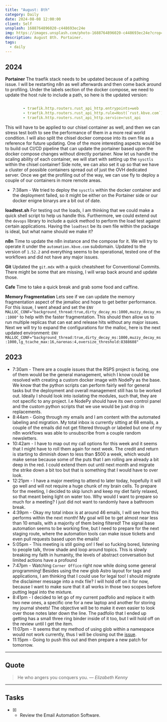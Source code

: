 ```yaml
---
title: "August: 8th"
category: Daily
date: 2024-08-08 12:00:00
client: Self
unsplash: 1688764896020-c448693ec24e
img: https://images.unsplash.com/photo-1688764896020-c448693ec24e?crop=entropy&cs=srgb&fm=jpg&ixid=MnwzNjM5Nzd8MHwxfHJhbmRvbXx8fHx8fHx8fDE2ODE3NDg2ODY&ixlib=rb-4.0.3&q=85
description: August 8th. Portainer.
tags:
  - daily
---
```


## 2024

**Portainer**
The traefik stack needs to be updated because of a pathing issue.
I will be restarting n8n as well afterwards and then come back around to profiling.
Under the labels section of the docker compose, we need to update the host rule to include a path, so here is the updated version:

```yaml 

        - traefik.http.routers.rust_api_http.entrypoints=web
        - traefik.http.routers.rust_api_http.rule=Host(`rust.kbve.com`) && PathPrefix(`/`)
        - traefik.http.routers.rust_api_http.service=rust_api

```

This will have to be applied to our chisel container as well, and then we can stress test both to see the performance of them in a more real world condition.
I will also split the chisel docker compose into its own file as a reference for future updating.
One of the more interesting aspects would be to build out CI/CD pipeline that can update the portainer based upon the docker compose changes without directly portainer.
Now let us handle the scaling ability of each container, we will start with setting up the `sysctls` within the chisel container!
Side note, we can also set it up so that we have a cluster of possible containers spread out of just the OVH dedicated server.
Once we get the profiling out of the way, we can use fly to deploy a couple of our containers in more remote areas.

- 7:38am - We tried to deploy the `sysctls` within the docker container and the deployment failed, so it might be either on the Portainer side or our docker enigne binarys are a bit out of date.

**loadtest.sh**
For testing out the loads, I am thinking that we could make a quick shell script to help us handle this.
Furthermore, we could extend out the `devops` library to include a quick method to perform the load test against certain applications.
Having the `loadtest` be its own file within the package is ideal, but what name should we make it?

**n8n**
Time to update the n8n instance and the compose for it.
We will try to operate it under the `automation.kbve.com` subdomain.
Updated to the version of `1.52.2` and everything seems to be operational, tested one of the workflows and did not have any major issues.

**Git**
Updated the `git.mdx` with a quick cheatsheet for Conventional Commits.
There might be some that are missing, I will wrap back around and update those.

**Cafe**
Time to take a quick break and grab some food and caffine.

**Memory Fragmentation**
Lets see if we can update the memory fragmentation aspect of the jemalloc and hope to get better performance.
For this issue, I went ahead and set the `ENV MALLOC_CONF="background_thread:true,dirty_decay_ms:1000,muzzy_decay_ms:1000"` to help with the faster fragmentation.
This should then allow us to run multiple replicas that can eat and release hits without any major issues.
Next we will try to expand the configurations for the malloc, here is the next updated environment: `ENV MALLOC_CONF="background_thread:true,dirty_decay_ms:1000,muzzy_decay_ms:1000,lg_tcache_max:16,narenas:4,oversize_threshold:8388608"`


<Adsense />

## 2023

- 7:30am - There are a couple issues that the RSPS project is facing, one of them would be the general management, which I know could be resolved with creating a custom docker image with NodePy as the base. We know that the python scripts can perform fairly well for general tasks but the deployment and overall management still has to be worked out. Ideally I should look into isolating the modules, such that, they are not specific to any project. I.e NodePy should have its own control panel and the custom python scripts that we use would be just drop in replacements. 
- 8:44am - Going through my emails and I am content with the automated labeling and migration. My total inbox is currently sitting at 68 emails, a couple of the emails did not get filtered through or labeled but one of my n8n workflows was able to unsubscribe from a couple random newsletters.
- 10:42am - I have to map out my call options for this week and it seems that I might have to roll them again for next week. The credit and return is starting to diminish down to less than $500 a week, which would make sense because some of the puts that I am rolling are already a bit deep in the red. I could extend them out until next month and migrate the strike down a bit too but that is something that I would have to over look.
- 12:21pm - I have a major meeting to attend to later today, hopefully it will go well and will not require a huge chunk of my brain cells. To prepare for the meeting, I decided to skip lunch and keep my diet fairly relaxed, so that meant being light on water too. Why would I want to prepare so much for a meeting? I just did not want to randomly have a bathroom break.
- 4:39pm - Okay my total inbox is at around 46 emails, I will see how this performs within the next month! My goal will be to get almost near less than 10 emails, with a majority of them being filtered! The signal base automation seems to be working fine, but I need to prepare for the next staging route, where the automation tools can make issue tickets and even pull requests based upon the emails! 
- 5:05pm - This meeting is still going on! I feel so fucking bored, listening to people talk, throw shade and loop around topics. This is slowly breaking my faith in humanity, the levels of abstract conversation but limited actions have a profound 
- 7:47pm - Watching `Corner Office` right now while doing some general programming! Besides using the new glob Astro layout for tags and applications, I am thinking that I could use for legal too! I should migrate the disclaimer message into a mdx file? I will hold off on it for now, because I want to make sure that it all works in those two scopes before putting legal into the mixture. 
- 8:41pm - I decided to let go of my current padfolio and replace it with two new ones, a specific one for a new laptop and another for storing my journal sheets! The objective will be to make it even easier to look over those notes later down the line. The padfolio that I ended up getting has a small three ring binder inside of it too, but I will hold off on the review until I get the item. 
- 11:07pm - It seems that my method of using glob within a namespace would not work currently, thus I will be closing out the [issue](https://github.com/KBVE/kbve.com/issues/753).
- 11:15pm - Going to push this out and then prepare a new patch for tomorrow.

---

## Quote

> He who angers you conquers you.
> — <cite>Elizabeth Kenny</cite>

---

## Tasks

- [x] - Review the Email Automation Software.
